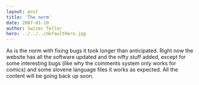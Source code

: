 ```yaml
---
layout: post
title: 'The norm'
date: 2007-01-10
author: Swizec Teller
hero: ../../../defaultHero.jpg
---
```

As is the norm with fixing bugs it took longer than anticipated. Right now the website has all the software updated and the nifty stuff added, except for some interesting bugs (like why the comments system only works for comics) and some slovene language files it works as expected. All the content will be going back up soon.